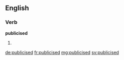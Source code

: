 ==English==

===Verb===
'''publicised'''

# {{past of|publicise}}

[[de:publicised]]
[[fr:publicised]]
[[mg:publicised]]
[[sv:publicised]]